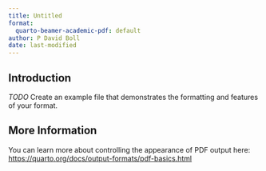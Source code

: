 ```yaml
---
title: Untitled
format:
  quarto-beamer-academic-pdf: default
author: P David Boll
date: last-modified
---
```


## Introduction

*TODO* Create an example file that demonstrates the formatting and features of your format.

## More Information

You can learn more about controlling the appearance of PDF output here: <https://quarto.org/docs/output-formats/pdf-basics.html>

